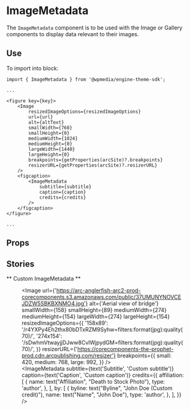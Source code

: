 
<Meta title="ImageMetadata" component={ImageMetadata} />

# ImageMetadata

The `ImageMetadata` component is to be used with the Image or Gallery components to display data relevant to their images.

## Use

To import into block:

```
import { ImageMetadata } from '@wpmedia/engine-theme-sdk';

...

<figure key={key}>
    <Image
        resizedImageOptions={resizedImageOptions}
        url={url}
        alt={altText}
        smallWidth={768}
        smallHeight={0}
        mediumWidth={1024}
        mediumHeight={0}
        largeWidth={1440}
        largeHeight={0}
        breakpoints={getProperties(arcSite)?.breakpoints}
        resizerURL={getProperties(arcSite)?.resizerURL}
    />
    <figcaption>
        <ImageMetadata 
            subtitle={subtitle} 
            caption={caption} 
            credits={credits} 
        />
    </figcaption>
</figure>

...

```



## Props
<Props of={ImageMetadata} />

## Stories

<Story name="Basic" />

** Custom ImageMetadata **
<Preview>
    <Story name="Custom ImageMetadata">
        <figure>
            <Image
                url={'https://arc-anglerfish-arc2-prod-corecomponents.s3.amazonaws.com/public/37UMUNYNOVCEJDZW5SBKBXNMO4.jpg'}
                alt={'Aerial view of bridge'}
                smallWidth={158}
                smallHeight={89}
                mediumWidth={274}
                mediumHeight={154}
                largeWidth={274}
                largeHeight={154}
                resizedImageOptions={{
                    '158x89': '/r4YXPy4Eh2thx80bDTxRZM9Syhw=filters:format(jpg):quality(70)/',
                    '274x154': '/sDwhmVtwayjjDJww8CvlWjpydGM=filters:format(jpg):quality(70)/',
                }}
                resizerURL={'https://corecomponents-the-prophet-prod.cdn.arcpublishing.com/resizer'}
                breakpoints={{
                    small: 420,
                    medium: 768,
                    large: 992,
                }}
            />
          <figcaption>
            <ImageMetadata
                subtitle={text('Subtitle', 'Custom subtitle')}
                caption={text('Caption', 'Custom caption')}
                credits={{
                    affiliation: [
                        {
                            name: text("Affiliation", "Death to Stock Photo"),
                            type: 'author',
                        },
                    ],
                    by: [
                        {
                            byline: text("Byline", "John Doe (Custom credit)"),
                            name: text("Name", "John Doe"),
                            type: 'author',
                        },
                    ],
                }}
            />
          </figcaption>
        </figure>
    </Story>
</Preview>
